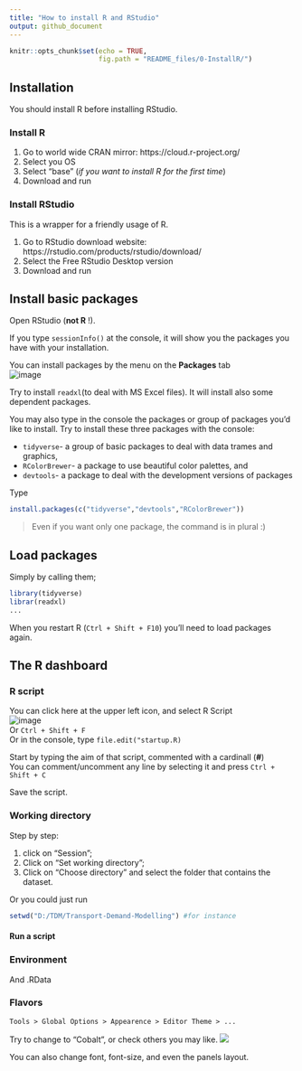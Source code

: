 ```yaml
---
title: "How to install R and RStudio"
output: github_document
---
```


```r
knitr::opts_chunk$set(echo = TRUE,
                      fig.path = "README_files/0-InstallR/")
``` 

## Installation
You should install R before installing RStudio.

### Install R

1. Go to world wide CRAN mirror: https://cloud.r-project.org/
2. Select you OS
3. Select "base" (_if you want to install R for the first time_)
4. Download and run

### Install RStudio
This is a wrapper for a friendly usage of R.

1. Go to RStudio download website: https://rstudio.com/products/rstudio/download/
2. Select the Free RStudio Desktop version
3. Download and run

## Install basic packages
Open RStudio (**not R** !).

If you type `sessionInfo()` at the console, it will show you the packages you have with your installation.

You can install packages by the menu on the **Packages** tab  
![image](https://user-images.githubusercontent.com/39107166/98879689-08f9cd00-247e-11eb-814c-cc29534d7e21.png)

Try to install `readxl  `(to deal with MS Excel files). It will install also some dependent packages.

You may also type in the console the packages or group of packages you'd like to install.
Try to install these three packages with the console:

- `tidyverse `- a group of basic packages to deal with data trames and graphics,
- `RColorBrewer `- a package to use beautiful color palettes, and
- `devtools `- a package to deal with the development versions of packages

Type
```r
install.packages(c("tidyverse","devtools","RColorBrewer"))
```
> Even if you want only one package, the command is in plural :)


## Load packages
Simply by calling them;
```r
library(tidyverse)
librar(readxl)
...
```

When you restart R (`Ctrl + Shift + F10`) you'll need to load packages again.


## The R dashboard
### R script
You can click here at the upper left icon, and select R Script  
![image](https://user-images.githubusercontent.com/39107166/98965420-edd0a100-2501-11eb-8e22-974053312fd4.png)  
Or `Ctrl + Shift + F`  
Or in the console, type `file.edit("startup.R)`  

Start by typing the aim of that script, commented with a cardinall (**#**)  
You can comment/uncomment any line by selecting it and press `Ctrl + Shift + C`

Save the script.

### Working directory
Step by step: 

  1. click on "Session";
  2. Click on "Set working directory";
  3. Click on "Choose directory" and select the folder that contains the dataset.

Or you could just run 
```r
setwd("D:/TDM/Transport-Demand-Modelling") #for instance
```
#### Run a script

### Environment
And .RData

### Flavors
`Tools > Global Options > Appearence > Editor Theme > ...  `

Try to change to "Cobalt", or check others you may like. 
![](README_files/0-Rstuff/Cobalt.PNG)

You can also change font, font-size, and even the panels layout.

<!-- > See [r.rosafelix.bike](http://r.rosafelix.bike/) for some R tips to use in Transport Demand Modeling ! (_em português_) -->



